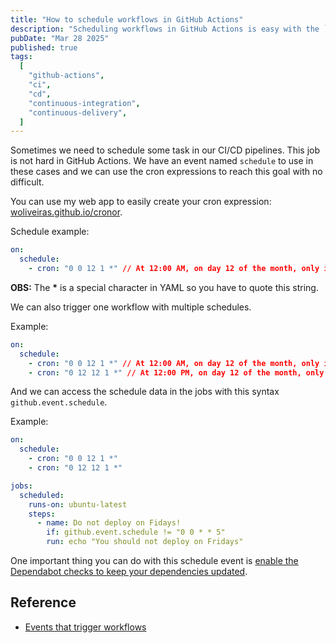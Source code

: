 ```yaml
---
title: "How to schedule workflows in GitHub Actions"
description: "Scheduling workflows in GitHub Actions is easy with the `schedule` event and cron expressions. Learn how to set up scheduled jobs."
pubDate: "Mar 28 2025"
published: true
tags:
  [
    "github-actions",
    "ci",
    "cd",
    "continuous-integration",
    "continuous-delivery",
  ]
---
```


Sometimes we need to schedule some task in our CI/CD pipelines. This job is not hard in GitHub Actions. We have an event named `schedule` to use in these cases and we can use the cron expressions to reach this goal with no difficult.

You can use my web app to easily create your cron expression: [woliveiras.github.io/cronor](https://woliveiras.github.io/cronor/).

Schedule example:

```yml ins={3}
on:
  schedule:
    - cron: "0 0 12 1 *" // At 12:00 AM, on day 12 of the month, only in January
```

**OBS:** The **\*** is a special character in YAML so you have to quote this string.

We can also trigger one workflow with multiple schedules.

Example:

```yml ins={3,4}
on:
  schedule:
    - cron: "0 0 12 1 *" // At 12:00 AM, on day 12 of the month, only in January
    - cron: "0 12 12 1 *" // At 12:00 PM, on day 12 of the month, only in January
```

And we can access the schedule data in the jobs with this syntax `github.event.schedule`.

Example:

```yml ins={11}
on:
  schedule:
    - cron: "0 0 12 1 *"
    - cron: "0 12 12 1 *"

jobs:
  scheduled:
    runs-on: ubuntu-latest
    steps:
      - name: Do not deploy on Fidays!
        if: github.event.schedule != "0 0 * * 5"
        run: echo "You should not deploy on Fridays"
```

One important thing you can do with this schedule event is [enable the Dependabot checks to keep your dependencies updated](/posts/how-to-schedule-dependabot-to-keep-dependencies-updated/).

## Reference

- [Events that trigger workflows](https://docs.github.com/en/actions/writing-workflows/choosing-when-your-workflow-runs/events-that-trigger-workflows#schedule)
